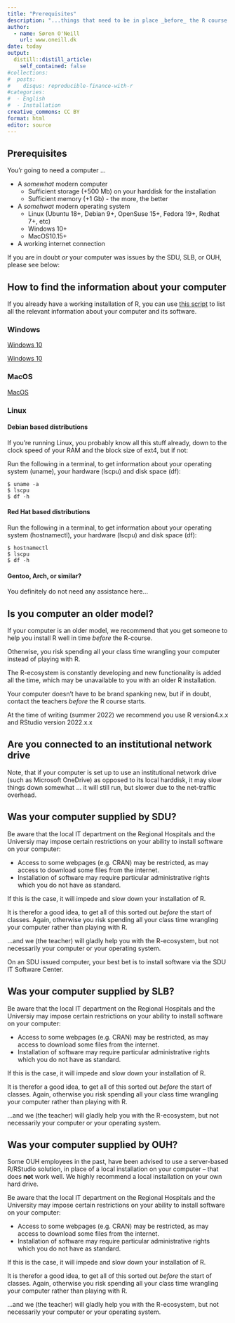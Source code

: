 ```yaml
---
title: "Prerequisites"
description: "...things that need to be in place _before_ the R course."
author:
  - name: Søren O'Neill
    url: www.oneill.dk
date: today
output:
  distill::distill_article:
    self_contained: false
#collections:
#  posts:
#    disqus: reproducible-finance-with-r
#categories:
#  - English
#  - Installation
creative_commons: CC BY
format: html
editor: source
---
```


## Prerequisites

You'r going to need a computer ...

-   A *somewhat* modern computer
    -   Sufficient storage (+500 Mb) on your harddisk for the installation
    -   Sufficient memory (+1 Gb) - the more, the better
-   A *somehwat* modern operating system
    -   Linux (Ubuntu 18+, Debian 9+, OpenSuse 15+, Fedora 19+, Redhat 7+, etc)
    -   Windows 10+
    -   MacOS10.15+
-   A working internet connection

If you are in doubt _or_ your computer was issues by the SDU, SLB, or OUH, please see below:

:::{.callout-note collapse=true}

## How to find the information about your computer

If you already have a working installation of R, you can use [this script](installation_check_en.qmd)  to list all the relevant information about your computer and its software.

::: panel-tabset
### Windows

[Windows 10](https://support.microsoft.com/en-us/windows/view-your-system-info-a965a8f2-0773-1d65-472a-1e747c9ebe00)

[Windows 10](https://youtu.be/5SXXGHKJ8I4)

### MacOS

[MacOS](https://support.apple.com/guide/mac-help/get-system-information-about-your-mac-syspr35536/mac)

### Linux

#### Debian based distributions

If you're running Linux, you probably know all this stuff already, down to the clock speed of your RAM and the block size of ext4, but if not:

Run the following in a terminal, to get information about your operating system (uname), your hardware (lscpu) and disk space (df):

```
$ uname -a
$ lscpu
$ df -h
```

#### Red Hat based distributions

Run the following in a terminal, to get information about your operating system (hostnamectl), your hardware (lscpu) and disk space (df):

```{} 
$ hostnamectl
$ lscpu
$ df -h

```

#### Gentoo, Arch, or similar?

You definitely do not need any assistance here...

:::

:::

::: {.callout-important  collapse="true"}
## Is you computer an older model?

If your computer is an older model, we recommend that you get someone to help you install R well in time _before_ the R-course.

Otherwise, you risk spending all your class time wrangling your computer instead of playing with R.

The R-ecosystem is constantly developing and new functionality is added all the time, which may be unavailable to you with an older R installation.

Your computer doesn't have to be brand spanking new, but if in doubt, contact the teachers _before_ the R course starts.

At the time of writing (summer 2022) we recommend you use R version4.x.x and RStudio version 2022.x.x

:::

::: {.callout-important  collapse="true"}
## Are you connected to an institutional network drive

Note, that if your computer is set up to use an institutional network drive (such as Microsoft OneDrive) as opposed to its local harddisk, it may slow things down somewhat ... it will still run, but slower due to the net-traffic overhead.

:::

::: {.callout-important  collapse="true"}
## Was your computer supplied by SDU?

Be aware that the local IT department on the Regional Hospitals and the Universiy may impose certain restrictions on your ability to install software on your computer:

-   Access to some webpages (e.g. CRAN) may be restricted, as may access to download some files from the internet.
-   Installation of software may require particular administrative rights which you do not have as standard.

If this is the case, it will impede and slow down your installation of R.

It is therefor a good idea, to get all of this sorted out _before_ the start of classes. Again, otherwise you risk spending all your class time wrangling your computer rather than playing with R.

...and we (the teacher) will gladly help you with the R-ecosystem, but not necessarily your computer or your operating system.

On an SDU issued computer, your best bet is to install software via the SDU IT Software Center.

:::

::: {.callout-important  collapse="true"}

## Was your computer supplied by SLB?

Be aware that the local IT department on the Regional Hospitals and the Universiy may impose certain restrictions on your ability to install software on your computer:

-   Access to some webpages (e.g. CRAN) may be restricted, as may access to download some files from the internet.
-   Installation of software may require particular administrative rights which you do not have as standard.

If this is the case, it will impede and slow down your installation of R.

It is therefor a good idea, to get all of this sorted out _before_ the start of classes. Again, otherwise you risk spending all your class time wrangling your computer rather than playing with R.

...and we (the teacher) will gladly help you with the R-ecosystem, but not necessarily your computer or your operating system.



:::

::: {.callout-important  collapse="true"}
## Was your computer supplied by OUH?

Some OUH employees in the past, have been advised to use a server-based R/RStudio solution, in place of a local installation on your computer -- that does **not** work well. We highly recommend a local installation on your own hard drive.

Be aware that the local IT department on the Regional Hospitals and the University may impose certain restrictions on your ability to install software on your computer:

-   Access to some webpages (e.g. CRAN) may be restricted, as may access to download some files from the internet.
-   Installation of software may require particular administrative rights which you do not have as standard.

If this is the case, it will impede and slow down your installation of R.

It is therefor a good idea, to get all of this sorted out _before_ the start of classes. Again, otherwise you risk spending all your class time wrangling your computer rather than playing with R.

...and we (the teacher) will gladly help you with the R-ecosystem, but not necessarily your computer or your operating system.

:::

<script src="https://giscus.app/client.js"
        data-repo="sorenoneill/r4phd"
        data-repo-id="R_kgDOJ9etDQ"
        data-category="Announcements"
        data-category-id="DIC_kwDOJ9etDc4CYApF"
        data-mapping="pathname"
        data-strict="0"
        data-reactions-enabled="0"
        data-emit-metadata="0"
        data-input-position="bottom"
        data-theme="cobalt"
        data-lang="en"
        crossorigin="anonymous"
        async>
</script>